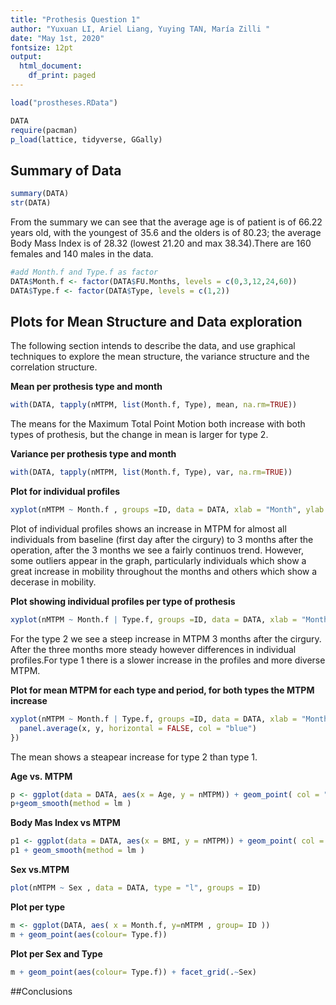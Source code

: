 ```yaml
---
title: "Prothesis Question 1"
author: "Yuxuan LI, Ariel Liang, Yuying TAN, María Zilli "
date: "May 1st, 2020"
fontsize: 12pt
output:
  html_document:
    df_print: paged
---
```

```r
load("prostheses.RData")
```

```r
DATA
require(pacman)
p_load(lattice, tidyverse, GGally)
```
## Summary of Data
```r
summary(DATA)
str(DATA)
```

From the summary we can see that the average age is of patient is of 66.22 years old, with the youngest of 35.6 and the olders is of 80.23; the average Body Mass Index is of 28.32 (lowest 21.20 and max 38.34).There are 160 females and 140 males in the data. 

```r
#add Month.f and Type.f as factor 
DATA$Month.f <- factor(DATA$FU.Months, levels = c(0,3,12,24,60))
DATA$Type.f <- factor(DATA$Type, levels = c(1,2))
```

## Plots for Mean Structure and Data exploration 

The following section intends to describe the data, and use graphical techniques to explore the mean structure, the variance structure and the correlation structure. 

**Mean per prothesis type and month** 
```r
with(DATA, tapply(nMTPM, list(Month.f, Type), mean, na.rm=TRUE))
```
The means for the Maximum Total Point Motion both increase with both types of prothesis, but the change in mean is larger for type 2. 

**Variance per prothesis type and month** 
```r
with(DATA, tapply(nMTPM, list(Month.f, Type), var, na.rm=TRUE))
```


**Plot for individual profiles** 


```r
xyplot(nMTPM ~ Month.f , groups =ID, data = DATA, xlab = "Month", ylab = "MTPM(mm) ", type = "l")
```

Plot of individual profiles shows an increase in MTPM for almost all individuals from baseline (first day after the cirgury) to 3 months after the operation, after the 3 months we see a fairly continuos trend. 
However, some outliers appear in the graph, particularly individuals which show a great increase in mobility throughout the months and others which show a decerase in mobility. 

**Plot showing individual profiles per type of prothesis** 
```r
xyplot(nMTPM ~ Month.f | Type.f, groups =ID, data = DATA, xlab = "Month", ylab = "MTPM (mm)", type = "l")
```

For the type 2 we see a steep increase in MTPM 3 months after the cirgury. After the three months more steady however differences in individual profiles.For type 1 there is a slower increase in the profiles and more diverse MTPM. 

**Plot for mean MTPM for each type and period, for both types the MTPM increase**
```r
xyplot(nMTPM ~ Month.f | Type.f, groups =ID, data = DATA, xlab = "Month", ylab = "MTPM (mm)", type = "l", panel = function(x, y) {
  panel.average(x, y, horizontal = FALSE, col = "blue")
})
```

The mean shows a steapear increase for type 2 than type 1. 


**Age vs. MTPM**
```r
p <- ggplot(data = DATA, aes(x = Age, y = nMTPM)) + geom_point( col = "darkblue", alpha = .15)
p+geom_smooth(method = lm )
```



**Body Mas Index vs MTPM** 
```r
p1 <- ggplot(data = DATA, aes(x = BMI, y = nMTPM)) + geom_point( col = "darkblue", alpha = .15)
p1 + geom_smooth(method = lm )
```

**Sex vs.MTPM** 
```r
plot(nMTPM ~ Sex , data = DATA, type = "l", groups = ID)
```

**Plot per type**
```r
m <- ggplot(DATA, aes( x = Month.f, y=nMTPM , group= ID )) 
m + geom_point(aes(colour= Type.f)) 
```

**Plot per Sex and Type**
```r
m + geom_point(aes(colour= Type.f)) + facet_grid(.~Sex) 
```

##Conclusions


